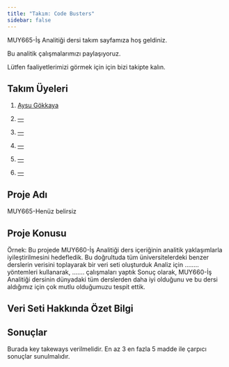 ```yaml
---
title: "Takım: Code Busters"
sidebar: false 
---
```


MUY665-İş Analitiği dersi takım sayfamıza hoş geldiniz.

Bu analitik çalışmalarımızı paylaşıyoruz.

Lütfen faaliyetlerimizi görmek için için bizi takipte kalın.



## Takım Üyeleri

1.  [Aysu Gökkaya](/takim/aysugökkaya.qmd)

2.  [---](/takim/---.qmd)

3.  [---](/takim/---.qmd)

4.  [---](/takim/s---.qmd)

5.  [---](/takim/s---.qmd)

6.  [---](/takim/s---.qmd)


## Proje Adı
MUY665-Henüz belirsiz

## Proje Konusu
Örnek:
Bu projede MUY660-İş Analitiği ders içeriğinin analitik yaklaşımlarla iyileştirilmesini hedefledik. Bu doğrultuda tüm üniversitelerdeki benzer derslerin verisini toplayarak bir veri seti oluşturduk Analiz için ........ yöntemleri kullanarak, ....... çalışmaları yaptık Sonuç olarak, MUY660-İş Analitiği dersinin dünyadaki tüm derslerden daha iyi olduğunu ve bu dersi aldığımız için çok mutlu olduğumuzu tespit ettik.


## Veri Seti Hakkında Özet Bilgi


## Sonuçlar
Burada key takeways verilmelidir. En az 3 en fazla 5 madde ile çarpıcı sonuçlar sunulmalıdır.